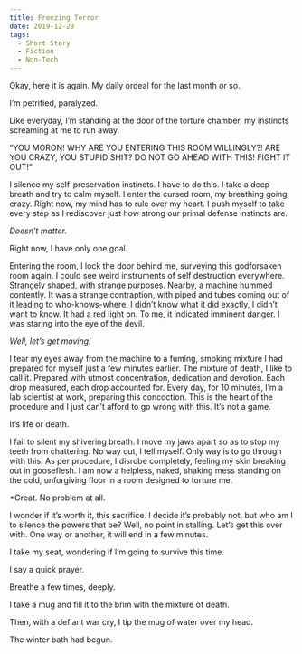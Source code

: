 ```yaml
---
title: Freezing Terror
date: 2019-12-29
tags:
  - Short Story
  - Fiction
  - Non-Tech
---
```


Okay, here it is again. My daily ordeal for the last month or so.

I’m petrified, paralyzed.

Like everyday, I’m standing at the door of the torture chamber, my instincts screaming at me to run away.

“YOU MORON! WHY ARE YOU ENTERING THIS ROOM WILLINGLY?! ARE YOU CRAZY, YOU STUPID SHIT? DO NOT GO AHEAD WITH THIS! FIGHT IT OUT!”

I silence my self-preservation instincts. I have to do this. I take a deep breath and try to calm myself. I enter the cursed room, my breathing going crazy. Right now, my mind has to rule over my heart. I push myself to take every step as I rediscover just how strong our primal defense instincts are.

*Doesn’t matter.*

Right now, I have only one goal.

Entering the room, I lock the door behind me, surveying this godforsaken room again. I could see weird instruments of self destruction everywhere. Strangely shaped, with strange purposes. Nearby, a machine hummed contently. It was a strange contraption, with piped and tubes coming out of it leading to who-knows-where. I didn’t know what it did exactly, I didn’t want to know. It had a red light on. To me, it indicated imminent danger. I was staring into the eye of the devil.

*Well, let’s get moving!*

I tear my eyes away from the machine to a fuming, smoking mixture I had prepared for myself just a few minutes earlier. The mixture of death, I like to call it. Prepared with utmost concentration, dedication and devotion. Each drop measured, each drop accounted for. Every day, for 10 minutes, I’m a lab scientist at work, preparing this concoction. This is the heart of the procedure and I just can’t afford to go wrong with this. It’s not a game.

It’s life or death.

I fail to silent my shivering breath. I move my jaws apart so as to stop my teeth from chattering. No way out, I tell myself. Only way is to go through with this. As per procedure, I disrobe completely, feeling my skin breaking out in gooseflesh. I am now a helpless, naked, shaking mess standing on the cold, unforgiving floor in a room designed to torture me.

*Great. No problem at all.

I wonder if it’s worth it, this sacrifice. I decide it’s probably not, but who am I to silence the powers that be? Well, no point in stalling. Let’s get this over with. One way or another, it will end in a few minutes.

I take my seat, wondering if I’m going to survive this time.

I say a quick prayer.

Breathe a few times, deeply.

I take a mug and fill it to the brim with the mixture of death.

Then, with a defiant war cry, I tip the mug of water over my head.

The winter bath had begun.
